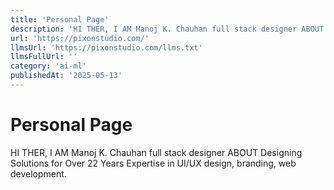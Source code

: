 ```yaml
---
title: 'Personal Page'
description: 'HI THER, I AM Manoj K. Chauhan full stack designer ABOUT Designing Solutions for Over 22 Years Expertise in UI/UX design, branding, web development.'
url: 'https://pixonstudio.com/'
llmsUrl: 'https://pixonstudio.com/llms.txt'
llmsFullUrl: ''
category: 'ai-ml'
publishedAt: '2025-05-13'
---
```


# Personal Page

HI THER, I AM Manoj K. Chauhan full stack designer ABOUT Designing Solutions for Over 22 Years Expertise in UI/UX design, branding, web development.
